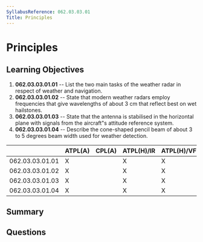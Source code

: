 ```yaml
---
SyllabusReference: 062.03.03.01
Title: Principles
---
```


# Principles

## Learning Objectives

1. **062.03.03.01.01** -- List the two main tasks of the weather radar in respect
   of weather and navigation.
2. **062.03.03.01.02** -- State that modern weather radars employ frequencies that
   give wavelengths of about 3 cm that reflect best on wet hailstones.
3. **062.03.03.01.03** -- State that the antenna is stabilised in the horizontal
   plane with signals from the aircraft"s attitude reference system.
4. **062.03.03.01.04** -- Describe the cone-shaped pencil beam of about 3 to 5
   degrees beam width used for weather detection.

|                 | ATPL(A) | CPL(A) | ATPL(H)/IR | ATPL(H)/VFR | CPL(H) | IR  | CBIR(A) |
| --------------- | ------- | ------ | ---------- | ----------- | ------ | --- | ------- |
| 062.03.03.01.01 | X       |        | X          | X           |        | X   | X       |
| 062.03.03.01.02 | X       |        | X          | X           |        | X   | X       |
| 062.03.03.01.03 | X       |        | X          | X           |        | X   | X       |
| 062.03.03.01.04 | X       |        | X          | X           |        | X   | X       |

## Summary

## Questions
